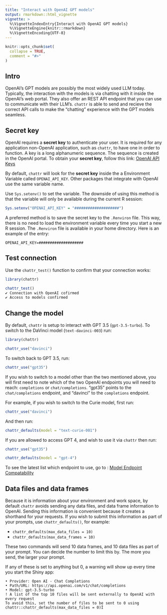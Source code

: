 ```yaml
---
title: "Interact with OpenAI GPT models"
output: rmarkdown::html_vignette
vignette: >
  %\VignetteIndexEntry{Interact with OpenAI GPT models}
  %\VignetteEngine{knitr::rmarkdown}
  %\VignetteEncoding{UTF-8}
---
```


```r
knitr::opts_chunk$set(
  collapse = TRUE,
  comment = "#>"
)
```

## Intro

OpenAI's GPT models are possibly the most widely used LLM today. Typically, the
interaction with the models is via chatting with it inside the OpenAI's web
portal. They also offer an REST API endpoint that you can use to communicate
with their LLM's. `chattr` is able to send and recieve the correct API calls 
to make the "chatting" experience with the GPT models seamless.  

## Secret key

OpenAI requires a **secret key** to authenticate your user. It is required for 
any application non-OpenAI application, such as `chattr`, to have one in order 
to function. A key is a long alphanumeric sequence. The sequence is created in 
the OpenAI portal. To obtain your **secret key**, follow this link: 
[OpenAI API Keys](https://platform.openai.com/account/api-keys)

By default, `chattr` will look for the **secret key** inside the a Environment
Variable called `OPENAI_API_KEY`. Other packages that integrate with OpenAI use 
the same variable name.

Use `Sys.setenv()` to set the variable. The downside of using this method is
that the variable will only be available during the current R session:

``` r
Sys.setenv("OPENAI_API_KEY" = "####################")
```

A preferred method is to save the secret key to the `.Renviron` file. This way, 
there is no need to load the environment variable every time you start a new R
session. The `.Renviron` file is available in your home directory. Here is an 
example of the entry:

```         
OPENAI_API_KEY=####################
```

## Test connection 

Use the `chattr_test()` function to confirm that your connection works:

``` r
library(chattr)

chattr_test()
✔ Connection with OpenAI cofirmed
✔ Access to models confirmed
```

## Change the model

By default, `chattr` is setup to interact with GPT 3.5 (`gpt-3.5-turbo`). To
switch to the DaVinci model (`text-davinci-003`) run:

```r
library(chattr)

chattr_use("davinci")
```

To switch back to GPT 3.5, run:

```r
chattr_use("gpt35")
```

If you wish to switch to a model other than the two mentioned above, you will
first need to note which of the two OpenAI endpoints you will need to reach: 
`completions` or `chat/completions`. "gpt35" points to the `chat/completions` 
endpoint, and "davinci" to the `completions` endpoint.

For example, if you wish to switch to the Curie model, first run:

```r
chattr_use("davinci")
```

And then run:

```r
chattr_defaults(model = "text-curie-001")
```
If you are allowed to access GPT 4, and wish to use it via `chattr` then run:

```r
chattr_use("gpt35")
```

```r
chattr_defaults(model = "gpt-4")
```
To see the latest list which endpoint to use, go to : [Model Endpoint Compatability](https://platform.openai.com/docs/models/model-endpoint-compatibility)

## Data files and data frames

Because it is information about your environment and work space, by default 
`chattr` avoids sending any data files, and data frame information to OpenAI. 
Sending this information is convenient because it creates a shorthand for your
requests. If you wish to submit this information as part of your prompts, 
use `chattr_defaults()`, for example:

- `chattr_defaults(max_data_files = 10)`
- `chattr_defaults(max_data_frames = 10)`

These two commands will send 10 data frames, and 10 data files as part of your
prompt.  You can decide the number to limit this by. The more you send,
the larger your prompt.

If any of these is set to anything but 0, a warning will show up every time
you start the Shiny app:

```
• Provider: Open AI - Chat Completions
• Path/URL: https://api.openai.com/v1/chat/completions
• Model: gpt-3.5-turbo
! A list of the top 10 files will be sent externally to OpenAI with every request
To avoid this, set the number of files to be sent to 0 using chattr::chattr_defaults(max_data_files = 0)Î
```
